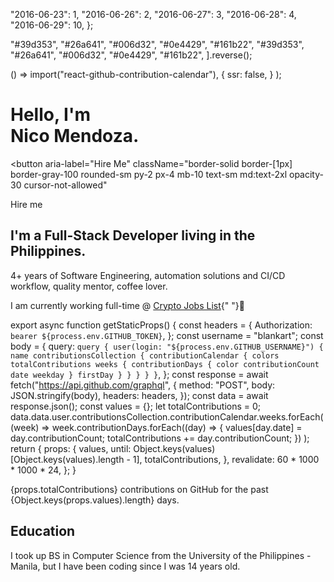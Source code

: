 
  "2016-06-23": 1,
  "2016-06-26": 2,
  "2016-06-27": 3,
  "2016-06-28": 4,
  "2016-06-29": 10,
};

  "#39d353",
  "#26a641",
  "#006d32",
  "#0e4429",
  "#161b22",
  "#39d353",
  "#26a641",
  "#006d32",
  "#0e4429",
  "#161b22",
].reverse();

  () => import("react-github-contribution-calendar"),
  {
    ssr: false,
  }
);

<h1 className="md:text-[4rem] leading-1">
  Hello, I'm <br />
  <Highlighted className="text-[1.2em]">Nico Mendoza.</Highlighted>
</h1>

<button
  aria-label="Hire Me"
  className="border-solid border-[1px] border-gray-100 rounded-sm py-2 px-4 mb-10 text-sm md:text-2xl opacity-30 cursor-not-allowed"
>
  <p className="m-0">Hire me</p>
</button>

<SocialButtons />

## I&apos;m a Full-Stack Developer living in the Philippines.

4+ years of Software Engineering, automation solutions and CI/CD workflow,
quality mentor, coffee lover.

I am currently working full-time @ <a href="https://cryptojobslist.com/" target="_blank">Crypto Jobs List</a>{" "}🚀

export async function getStaticProps() {
  const headers = {
    Authorization: `bearer ${process.env.GITHUB_TOKEN}`,
  };
  const username = "blankart";
  const body = {
    query: `query {
            user(login: "${process.env.GITHUB_USERNAME}") {
              name
              contributionsCollection {
                contributionCalendar {
                  colors
                  totalContributions
                  weeks {
                    contributionDays {
                      color
                      contributionCount
                      date
                      weekday
                    }
                    firstDay
                  }
                }
              }
            }
          }`,
  };
  const response = await fetch("https://api.github.com/graphql", {
    method: "POST",
    body: JSON.stringify(body),
    headers: headers,
  });
  const data = await response.json();
  const values = {};
  let totalContributions = 0;
  data.data.user.contributionsCollection.contributionCalendar.weeks.forEach(
    (week) =>
      week.contributionDays.forEach((day) => {
        values[day.date] = day.contributionCount;
        totalContributions += day.contributionCount;
      })
  );
  return {
    props: {
      values,
      until: Object.keys(values)[Object.keys(values).length - 1],
      totalContributions,
    },
    revalidate: 60 * 1000 * 1000 * 24,
  };
}

<Calendar values={props.values} until={props.until} panelColors={panelColors} />

<Highlighted>{props.totalContributions}</Highlighted> contributions on GitHub for
the past {Object.keys(props.values).length} days.

## Education

I took up BS in Computer Science from the <Highlighted>University of the Philippines - Manila</Highlighted>, but I have been coding since I was 14 years old.
